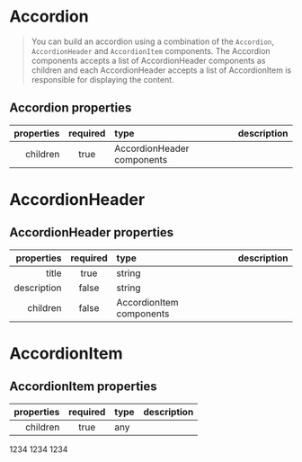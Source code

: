 
<Meta title="Components/Accordion" component={Accordion} />

# Accordion

> You can build an accordion using a combination of the `Accordion`, `AccordionHeader` and `AccordionItem` components. The Accordion components accepts a list of AccordionHeader components as children and each AccordionHeader accepts a list of AccordionItem is responsible for displaying the content.

## Accordion properties

| properties | required | type                       | description |
| ---------: | :------: | :------------------------- | :---------- |
|   children |   true   | AccordionHeader components |             |

<Preview>
  <Story name="accordion">
    <Accordion>
      <AccordionHeader title="Header 1" description="description..." />
      <AccordionHeader title="Header 2" description="description..." />
    </Accordion>
  </Story>
</Preview>

# AccordionHeader

## AccordionHeader properties

|  properties | required | type                     | description |
| ----------: | :------: | :----------------------- | :---------- |
|       title |   true   | string                   |             |
| description |  false   | string                   |             |
|    children |  false   | AccordionItem components |             |

# AccordionItem

## AccordionItem properties

| properties | required | type                 | description |
| ---------: | :------: | :------------------- | :---------- |
|   children |   true   |  any  |             |


<Preview>
  <Story name="accordion header">
    <Accordion>
      <AccordionHeader title="Header 1" description="description...">
        <AccordionItem>1234</AccordionItem>
      </AccordionHeader>
      <AccordionHeader title="Header 2" description="description...">
        <AccordionItem>1234</AccordionItem>
      </AccordionHeader>
      <AccordionHeader title="Header 3" description="description...">
        <AccordionItem>1234</AccordionItem>
      </AccordionHeader>
    </Accordion>
  </Story>
</Preview>

